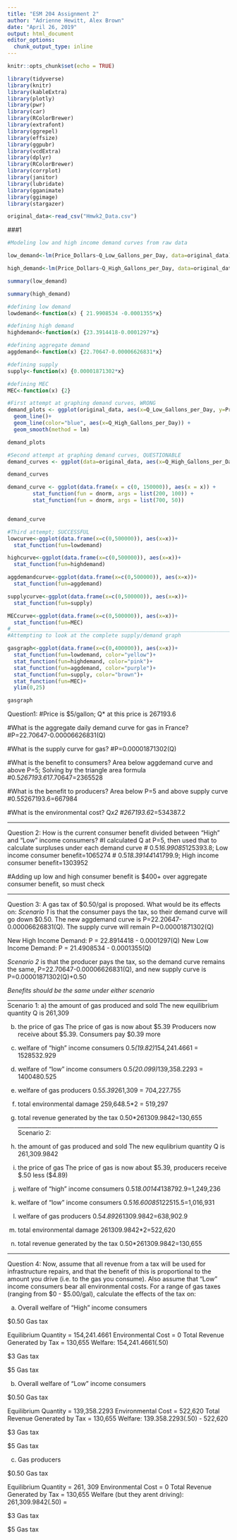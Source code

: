 ```yaml
---
title: "ESM 204 Assignment 2"
author: "Adrienne Hewitt, Alex Brown"
date: "April 26, 2019"
output: html_document
editor_options: 
  chunk_output_type: inline
---
```


```r
knitr::opts_chunk$set(echo = TRUE)
```


```r

library(tidyverse)
library(knitr)
library(kableExtra)
library(plotly)
library(pwr)
library(car)
library(RColorBrewer)
library(extrafont)
library(ggrepel)
library(effsize)
library(ggpubr)
library(vcdExtra)
library(dplyr)
library(RColorBrewer)
library(corrplot) 
library(janitor) 
library(lubridate) 
library(gganimate)
library(ggimage)
library(stargazer)
```

```r

original_data<-read_csv("Hmwk2_Data.csv")

```

###1

```r
#Modeling low and high income demand curves from raw data

low_demand<-lm(Price_Dollars~Q_Low_Gallons_per_Day, data=original_data)

high_demand<-lm(Price_Dollars~Q_High_Gallons_per_Day, data=original_data)

summary(low_demand)

summary(high_demand)

```


```r
#defining low demand
lowdemand<-function(x) { 21.9908534 -0.0001355*x}

#defining high demand
highdemand<-function(x) {23.3914418-0.0001297*x}

#defining aggregate demand
aggdemand<-function(x) {22.70647-0.00006626831*x}

#defining supply
supply<-function(x) {0.00001871302*x}

#defining MEC
MEC<-function(x) {2}

```

```r
#First attempt at graphing demand curves, WRONG
demand_plots <- ggplot(original_data, aes(x=Q_Low_Gallons_per_Day, y=Price_Dollars))+
  geom_line()+
  geom_line(color="blue", aes(x=Q_High_Gallons_per_Day)) +
  geom_smooth(method = lm)

demand_plots
```

```r
#Second attempt at graphing demand curves, QUESTIONABLE
demand_curves <- ggplot(data=original_data, aes(x=Q_High_Gallons_per_Day, y=Price_Dollars)) + geom_line(aes(colour=Q_Low_Gallons_per_Day)) + geom_smooth(aes(group=Q_High_Gallons_per_Day))

demand_curves

demand_curve <- ggplot(data.frame(x = c(0, 150000)), aes(x = x)) +
        stat_function(fun = dnorm, args = list(200, 100)) +
        stat_function(fun = dnorm, args = list(700, 50))


demand_curve
```

```r
#Third attempt; SUCCESSFUL
lowcurve<-ggplot(data.frame(x=c(0,500000)), aes(x=x))+
  stat_function(fun=lowdemand)

highcurve<-ggplot(data.frame(x=c(0,500000)), aes(x=x))+
  stat_function(fun=highdemand)

aggdemandcurve<-ggplot(data.frame(x=c(0,500000)), aes(x=x))+
  stat_function(fun=aggdemand)

supplycurve<-ggplot(data.frame(x=c(0,500000)), aes(x=x))+
  stat_function(fun=supply)

MECcurve<-ggplot(data.frame(x=c(0,500000)), aes(x=x))+
  stat_function(fun=MEC)
#______________________________________________________________________
#Attempting to look at the complete supply/demand graph

gasgraph<-ggplot(data.frame(x=c(0,400000)), aes(x=x))+
  stat_function(fun=lowdemand, color="yellow")+
  stat_function(fun=highdemand, color="pink")+
  stat_function(fun=aggdemand, color="purple")+
  stat_function(fun=supply, color="brown")+
  stat_function(fun=MEC)+
  ylim(0,25)

gasgraph
```

Question1:
#Price is $5/gallon; Q* at this price is 267193.6

#What is the aggregate daily demand curve for gas in France?
#P=22.70647-0.00006626831(Q)

#What is the supply curve for gas?
#P=0.00001871302(Q)

#What is the benefit to consumers? Area below aggdemand curve and above P=5; Solving by the triangle area formula
#0.5*267193.6*17.70647=2365528

#What is the benefit to producers? Area below P=5 and above supply curve
#0.5*5*267193.6=667984

#What is the environmental cost? Q*x2
#267193.6*2=534387.2

______________________________________________________________________

Question 2: How is the current consumer benefit divided between "High" and "Low" income consumers? 
#I calculated Q at P=5, then used that to calculate surpluses under each demand curve
# 0.5*16.99085*125393.8; Low income consumer benefit=1065274
# 0.5*18.39144*141799.9; High income consumer benefit=1303952

#Adding up low and high consumer benefit is $400+ over aggregate consumer benefit, so must check

_______________________________________________________________________

Question 3: A gas tax of $0.50/gal is proposed. What would be its effects on:
*Scenario 1* is that the consumer pays the tax, so their demand curve will go down $0.50. The new aggdemand curve is P=22.20647-0.00006626831(Q). The supply curve will remain P=0.00001871302(Q)

New High Income Demand: P = 22.8914418 - 0.0001297(Q)
New Low Income Demand: P = 21.4908534 - 0.0001355(Q)

*Scenario 2* is that the producer pays the tax, so the demand curve remains the same, P=22.70647-0.00006626831(Q), and new supply curve is P=0.00001871302(Q)+0.50

*Benefits should be the same under either scenario*
_______________________________________________________________________
Scenario 1:
a) the amount of gas produced and sold
    The new equilibrium quantity Q is 261,309

b) the price of gas
  The price of gas is now about $5.39 Producers now receive about $5.39. Consumers pay $0.39 more
  
c) welfare of "high" income consumers
  0.5*(19.82)*154,241.4661 = 1528532.929
  
d) welfare of "low" income consumers
   0.5*(20.099)*139,358.2293 = 1400480.525
  
e) welfare of gas producers
  0.5*5.39*261,309 = 704,227.755
  
f) total environmental damage
259,648.5*2 = 519,297

g) total revenue generated by the tax
0.50*261309.9842=130,655
_______________________________________________________________________
Scenario 2:
a) the amount of gas produced and sold
   The new equlibrium quantity Q is 261,309.9842
  
b) the price of gas
   The price of gas is now about $5.39, producers receive $.50 less       ($4.89)
  
c) welfare of "high" income consumers
   0.5*18.00144*138792.9=1,249,236
  
d) welfare of "low" income consumers
   0.5*16.60085*122515.5=1,016,931
  
e) welfare of gas producers
   0.5*4.89*261309.9842=638,902.9
  
f) total environmental damage
   261309.9842*2=522,620
   
g) total revenue generated by the tax
   0.50*261309.9842=130,655
   
------------------------------------------------------------------------

Question 4: Now, assume that all revenue from a tax will be used for infrastructure repairs, and that the benefit of this is proportional to the amount you drive (i.e. to the gas you consume). Also assume that “Low” income consumers bear all environmental costs. For a range of gas taxes (ranging from $0 - $5.00/gal), calculate the effects of the tax on: 

a. Overall welfare of “High” income consumers 

$0.50 Gas tax

Equilibrium Quantity = 154,241.4661
Environmental Cost = 0
Total Revenue Generated by Tax = 130,655
Welfare: 154,241.4661(.50)

$3 Gas tax

$5 Gas tax

b. Overall welfare of “Low” income consumers 

$0.50 Gas tax

Equilibrium Quantity = 139,358.2293
Environmental Cost = 522,620
Total Revenue Generated by Tax = 130,655
Welfare: 139.358.2293(.50) - 522,620

$3 Gas tax

$5 Gas tax

c. Gas producers

$0.50 Gas tax

Equilibrium Quantity = 261, 309
Environmental Cost = 0
Total Revenue Generated by Tax = 130,655
Welfare (but they arent driving): 261,309.9842(.50) = 

$3 Gas tax

$5 Gas tax

